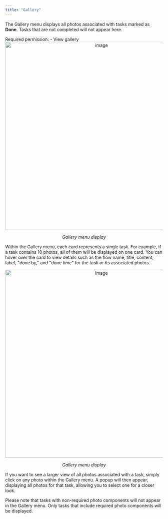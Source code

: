 ```yaml
---
title: "Gallery"
---
```



The Gallery menu displays all photos associated with tasks marked as **Done**. Tasks that are not completed will not appear here.

<Note>
Required permission:
- View gallery
</Note>

<div align="center">
  <img src="https://t3837933.p.clickup-attachments.com/t3837933/b33a6c52-dbc7-4b4d-8b90-fee8bd55c1ab/image.png" alt="image" width="600" />
  <p><em>Gallery menu display</em></p>
</div>

Within the Gallery menu, each card represents a single task. For example, if a task contains 10 photos, all of them will be displayed on one card. You can hover over the card to view details such as the flow name, title, content, label, "done by," and "done time" for the task or its associated photos.

<div align="center">
  <img src="https://t3837933.p.clickup-attachments.com/t3837933/520c0dac-a3e1-468d-87e8-82dbef747f48/image.png" alt="image" width="600" />
  <p><em>Gallery menu display</em></p>
</div>

If you want to see a larger view of all photos associated with a task, simply click on any photo within the Gallery menu. A popup will then appear, displaying all photos for that task, allowing you to select one for a closer look.

Please note that tasks with non-required photo components will not appear in the Gallery menu. Only tasks that include required photo components will be displayed.